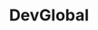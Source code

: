---
title: DevGlobal
url: https://dev.global/
image: ./media/devglobal-logo--hor.png
editions:
  - edition: 2024-lisbon
    group: Hosts
  - edition: 2024-washington
    group: Hosts
---